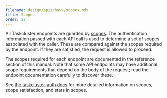 ```yaml
---
filename: design/apis/hawk/scopes.mdx
title: Scopes
order: 22
---
```


All Taskcluster endpoints are guarded by [scopes](scopes). The authentication
information passed with each API call is used to determine a set of scopes
associated with the caller. These are compared against the scopes required by
the endpoint. If they are satisfied, the request is allowed to proceed.

The scopes required for each endpoint are documented in the reference section
of this manual. Note that some API endpoints may have additional scope
requirements that depend on the body of the request; read the endpoint
documentation carefully to discover these.

See [the taskcluster-auth
docs](/docs/reference/platform/taskcluster-auth/docs/scopes) for more detailed
information on scopes, scope satisfaction, and stars in scopes.

